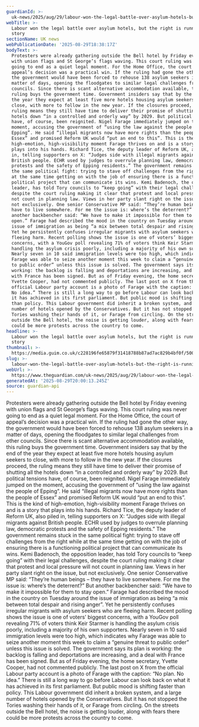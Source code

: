 ```yaml
---
guardianId: >-
  uk-news/2025/aug/29/labour-won-the-legal-battle-over-asylum-hotels-but-the-right-is-running-the-story
webTitle: >-
  Labour won the legal battle over asylum hotels, but the right is running the
  story
sectionName: UK news
webPublicationDate: '2025-08-29T18:38:17Z'
bodyText: >-
  Protesters were already gathering outside the Bell hotel by Friday evening
  with union flags and St George’s flags waving. This court ruling was never
  going to end as a quiet legal moment. For the Home Office, the court of
  appeal’s decision was a practical win. If the ruling had gone the other way,
  the government would have been forced to rehouse 138 asylum seekers in a
  matter of days, opening the floodgates to similar legal challenges from other
  councils. Since there is scant alternative accommodation available, this
  ruling buys the government time. Government insiders say that by the end of
  the year they expect at least five more hotels housing asylum seekers to
  close, with more to follow in the new year. If the closures proceed, the
  ruling means they still have time to deliver their promise of shutting all the
  hotels down “in a controlled and orderly way” by 2029. But political tensions
  have, of course, been reignited. Nigel Farage immediately jumped on the
  moment, accusing the government of “using the law against the people of
  Epping”. He said “illegal migrants now have more rights than the people of
  Essex” and promised Reform UK would “put an end to this”. This is the kind of
  high-emotion, high-visibility moment Farage thrives on and is a story that
  plays into his hands. Richard Tice, the deputy leader of Reform UK, also piled
  in, telling supporters on X: “Judges side with illegal migrants against
  British people. ECHR used by judges to overrule planning law, democratic
  protests and the safety of Epping residents.” The government remains stuck in
  the same political fight: trying to stave off challenges from the right while
  at the same time getting on with the job of ensuring there is a functioning
  political project that can communicate its wins. Kemi Badenoch, the opposition
  leader, has told Tory councils to “keep going” with their legal challenges,
  despite the court ruling making it clear that protest and local pressure will
  not count in planning law. Views in her party slant right on the issue, but
  not exclusively. One senior Conservative MP said: “They’re human beings – they
  have to live somewhere. For me the issue is: where’s the deterrent?” But
  another backbencher said: “We have to make it impossible for them to stay
  open.” Farage had described the mood in the country on Tuesday around the
  issue of immigration as being “a mix between total despair and rising anger”.
  Yet he persistently confuses irregular migrants with asylum seekers who are
  fleeing harm. Recent polling shows the issue is one of voters’ biggest
  concerns, with a YouGov poll revealing 71% of voters think Keir Starmer is
  handling the asylum crisis poorly, including a majority of his own supporters.
  Nearly seven in 10 said immigration levels were too high, which indicates why
  Farage was able to seize another moment this week to claim a “genuine threat
  to public order” unless this issue is solved. The government says its plan is
  working: the backlog is falling and deportations are increasing, and a deal
  with France has been signed. But as of Friday evening, the home secretary,
  Yvette Cooper, had not commented publicly. The last post on X from the
  official Labour party account is a photo of Farage with the caption: “No plan.
  No idea.” There is still a long way to go before Labour can look back on what
  it has achieved in its first parliament. But public mood is shifting faster
  than policy. This Labour government did inherit a broken system, and a large
  number of hotels opened by the Conservatives. But it has not stopped the
  Tories washing their hands of it, or Farage from circling. On the streets
  outside the Bell hotel, the noise is getting louder, along with fears there
  could be more protests across the country to come.
headline: >-
  Labour won the legal battle over asylum hotels, but the right is running the
  story
thumbnail: >-
  https://media.guim.co.uk/c228196fe65879f31418788b87ad7ac829b4bf0f/500_0_5000_4000/500.jpg
slug: >-
  labour-won-the-legal-battle-over-asylum-hotels-but-the-right-is-running-the-story
webUrl: >-
  https://www.theguardian.com/uk-news/2025/aug/29/labour-won-the-legal-battle-over-asylum-hotels-but-the-right-is-running-the-story
generatedAt: '2025-08-29T20:00:13.245Z'
source: guardian-api
---
```

Protesters were already gathering outside the Bell hotel by Friday evening with union flags and St George’s flags waving. This court ruling was never going to end as a quiet legal moment. For the Home Office, the court of appeal’s decision was a practical win. If the ruling had gone the other way, the government would have been forced to rehouse 138 asylum seekers in a matter of days, opening the floodgates to similar legal challenges from other councils. Since there is scant alternative accommodation available, this ruling buys the government time. Government insiders say that by the end of the year they expect at least five more hotels housing asylum seekers to close, with more to follow in the new year. If the closures proceed, the ruling means they still have time to deliver their promise of shutting all the hotels down “in a controlled and orderly way” by 2029. But political tensions have, of course, been reignited. Nigel Farage immediately jumped on the moment, accusing the government of “using the law against the people of Epping”. He said “illegal migrants now have more rights than the people of Essex” and promised Reform UK would “put an end to this”. This is the kind of high-emotion, high-visibility moment Farage thrives on and is a story that plays into his hands. Richard Tice, the deputy leader of Reform UK, also piled in, telling supporters on X: “Judges side with illegal migrants against British people. ECHR used by judges to overrule planning law, democratic protests and the safety of Epping residents.” The government remains stuck in the same political fight: trying to stave off challenges from the right while at the same time getting on with the job of ensuring there is a functioning political project that can communicate its wins. Kemi Badenoch, the opposition leader, has told Tory councils to “keep going” with their legal challenges, despite the court ruling making it clear that protest and local pressure will not count in planning law. Views in her party slant right on the issue, but not exclusively. One senior Conservative MP said: “They’re human beings – they have to live somewhere. For me the issue is: where’s the deterrent?” But another backbencher said: “We have to make it impossible for them to stay open.” Farage had described the mood in the country on Tuesday around the issue of immigration as being “a mix between total despair and rising anger”. Yet he persistently confuses irregular migrants with asylum seekers who are fleeing harm. Recent polling shows the issue is one of voters’ biggest concerns, with a YouGov poll revealing 71% of voters think Keir Starmer is handling the asylum crisis poorly, including a majority of his own supporters. Nearly seven in 10 said immigration levels were too high, which indicates why Farage was able to seize another moment this week to claim a “genuine threat to public order” unless this issue is solved. The government says its plan is working: the backlog is falling and deportations are increasing, and a deal with France has been signed. But as of Friday evening, the home secretary, Yvette Cooper, had not commented publicly. The last post on X from the official Labour party account is a photo of Farage with the caption: “No plan. No idea.” There is still a long way to go before Labour can look back on what it has achieved in its first parliament. But public mood is shifting faster than policy. This Labour government did inherit a broken system, and a large number of hotels opened by the Conservatives. But it has not stopped the Tories washing their hands of it, or Farage from circling. On the streets outside the Bell hotel, the noise is getting louder, along with fears there could be more protests across the country to come.
